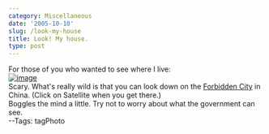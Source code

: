 ```yaml
---
category: Miscellaneous
date: '2005-10-10'
slug: /look-my-house
title: Look! My house.
type: post
---
```



For those of you who wanted to see where I live:  
[![image](http://photos1.blogger.com/blogger/2691/1643/400/house.jpg)](http://photos1.blogger.com/blogger/2691/1643/1600/house.jpg)  
Scary. What's really wild is that you can look down on the
[Forbidden City](http://maps.google.com/maps?ll=39.912145,116.394659&spn=0.003487,0.006951&amp;amp;amp;t=k&hl=en)
in China. (Click on Satellite when you get there.)  
Boggles the mind a little. Try not to worry about what the
government can see.  
--Tags: tagPhoto